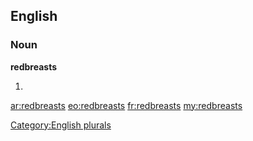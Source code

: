 ==English==

===Noun===
'''redbreasts'''

# {{plural of|[[redbreast]]}}

[[Category:English plurals]]

[[ar:redbreasts]]
[[eo:redbreasts]]
[[fr:redbreasts]]
[[my:redbreasts]]